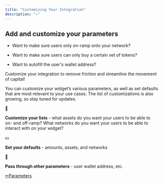 ```yaml
---
title: "Customizing Your Integration"
description: "✏"
---
```


## Add and customize your parameters

* Want to make sure users only on-ramp onto your network?

* Want to make sure users can only buy a certain set of tokens?

* Want to autofill the user's wallet address?

Customize your integration to remove friction and streamline the movement of capital!

You can customize your widget’s various parameters, as well as set defaults that are most relevant to your use cases. The list of customizations is also growing, so stay tuned for updates. 



📝

 **Customize your lists** \- what assets do you want your users to be able to on- and off-ramp? What networks do you want your users to be able to interact with on your widget?


💵

 **Set your defaults** \- amounts, assets, and networks 


👜

 **Pass through other parameters** \- user wallet address, etc.


[✏Parameters](/integrations/customizing-your-integration/parameters)

